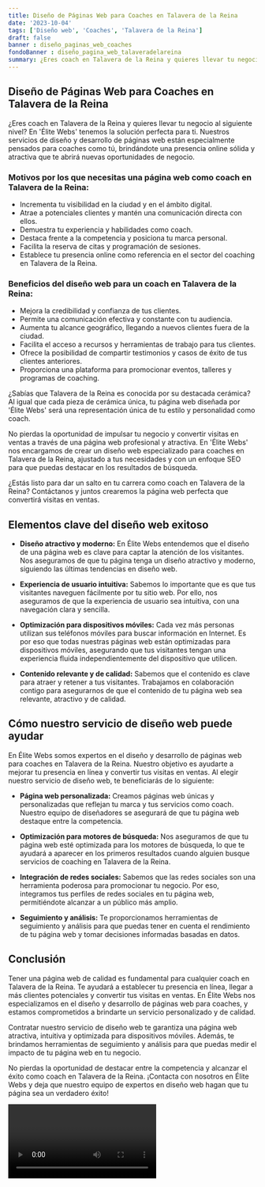 ```yaml
---
title: Diseño de Páginas Web para Coaches en Talavera de la Reina
date: '2023-10-04'
tags: ['Diseño web', 'Coaches', 'Talavera de la Reina']
draft: false
banner : diseño_paginas_web_coaches
fondoBanner : diseño_pagina_web_talaveradelareina
summary: ¿Eres coach en Talavera de la Reina y quieres llevar tu negocio al siguiente nivel? En 'Élite Webs' tenemos la solución perfecta para ti. Nuestros servicios de diseño y desarrollo de páginas web están especialmente pensados para coaches como tú, brindándote una presencia online sólida y atractiva que te abrirá nuevas oportunidades de negocio.
---
```


## Diseño de Páginas Web para Coaches en Talavera de la Reina

¿Eres coach en Talavera de la Reina y quieres llevar tu negocio al siguiente nivel? En 'Élite Webs' tenemos la solución perfecta para ti. Nuestros servicios de diseño y desarrollo de páginas web están especialmente pensados para coaches como tú, brindándote una presencia online sólida y atractiva que te abrirá nuevas oportunidades de negocio.

### Motivos por los que necesitas una página web como coach en Talavera de la Reina:

- Incrementa tu visibilidad en la ciudad y en el ámbito digital.
- Atrae a potenciales clientes y mantén una comunicación directa con ellos.
- Demuestra tu experiencia y habilidades como coach.
- Destaca frente a la competencia y posiciona tu marca personal.
- Facilita la reserva de citas y programación de sesiones.
- Establece tu presencia online como referencia en el sector del coaching en Talavera de la Reina.

### Beneficios del diseño web para un coach en Talavera de la Reina:

- Mejora la credibilidad y confianza de tus clientes.
- Permite una comunicación efectiva y constante con tu audiencia.
- Aumenta tu alcance geográfico, llegando a nuevos clientes fuera de la ciudad.
- Facilita el acceso a recursos y herramientas de trabajo para tus clientes.
- Ofrece la posibilidad de compartir testimonios y casos de éxito de tus clientes anteriores.
- Proporciona una plataforma para promocionar eventos, talleres y programas de coaching.

¿Sabías que Talavera de la Reina es conocida por su destacada cerámica? Al igual que cada pieza de cerámica única, tu página web diseñada por 'Élite Webs' será una representación única de tu estilo y personalidad como coach.

No pierdas la oportunidad de impulsar tu negocio y convertir visitas en ventas a través de una página web profesional y atractiva. En 'Élite Webs' nos encargamos de crear un diseño web especializado para coaches en Talavera de la Reina, ajustado a tus necesidades y con un enfoque SEO para que puedas destacar en los resultados de búsqueda.

¿Estás listo para dar un salto en tu carrera como coach en Talavera de la Reina? Contáctanos y juntos crearemos la página web perfecta que convertirá visitas en ventas.

<GifSeo />

<Cta />

## Elementos clave del diseño web exitoso

- **Diseño atractivo y moderno:** En Élite Webs entendemos que el diseño de una página web es clave para captar la atención de los visitantes. Nos aseguramos de que tu página tenga un diseño atractivo y moderno, siguiendo las últimas tendencias en diseño web.

- **Experiencia de usuario intuitiva:** Sabemos lo importante que es que tus visitantes naveguen fácilmente por tu sitio web. Por ello, nos aseguramos de que la experiencia de usuario sea intuitiva, con una navegación clara y sencilla.

- **Optimización para dispositivos móviles:** Cada vez más personas utilizan sus teléfonos móviles para buscar información en Internet. Es por eso que todas nuestras páginas web están optimizadas para dispositivos móviles, asegurando que tus visitantes tengan una experiencia fluida independientemente del dispositivo que utilicen.

- **Contenido relevante y de calidad:** Sabemos que el contenido es clave para atraer y retener a tus visitantes. Trabajamos en colaboración contigo para asegurarnos de que el contenido de tu página web sea relevante, atractivo y de calidad.

## Cómo nuestro servicio de diseño web puede ayudar

En Élite Webs somos expertos en el diseño y desarrollo de páginas web para coaches en Talavera de la Reina. Nuestro objetivo es ayudarte a mejorar tu presencia en línea y convertir tus visitas en ventas. Al elegir nuestro servicio de diseño web, te beneficiarás de lo siguiente:

- **Página web personalizada:** Creamos páginas web únicas y personalizadas que reflejan tu marca y tus servicios como coach. Nuestro equipo de diseñadores se asegurará de que tu página web destaque entre la competencia.

- **Optimización para motores de búsqueda:** Nos aseguramos de que tu página web esté optimizada para los motores de búsqueda, lo que te ayudará a aparecer en los primeros resultados cuando alguien busque servicios de coaching en Talavera de la Reina.

- **Integración de redes sociales:** Sabemos que las redes sociales son una herramienta poderosa para promocionar tu negocio. Por eso, integramos tus perfiles de redes sociales en tu página web, permitiéndote alcanzar a un público más amplio.

- **Seguimiento y análisis:** Te proporcionamos herramientas de seguimiento y análisis para que puedas tener en cuenta el rendimiento de tu página web y tomar decisiones informadas basadas en datos.

## Conclusión

Tener una página web de calidad es fundamental para cualquier coach en Talavera de la Reina. Te ayudará a establecer tu presencia en línea, llegar a más clientes potenciales y convertir tus visitas en ventas. En Élite Webs nos especializamos en el diseño y desarrollo de páginas web para coaches, y estamos comprometidos a brindarte un servicio personalizado y de calidad.

Contratar nuestro servicio de diseño web te garantiza una página web atractiva, intuitiva y optimizada para dispositivos móviles. Además, te brindamos herramientas de seguimiento y análisis para que puedas medir el impacto de tu página web en tu negocio.

No pierdas la oportunidad de destacar entre la competencia y alcanzar el éxito como coach en Talavera de la Reina. ¡Contacta con nosotros en Élite Webs y deja que nuestro equipo de expertos en diseño web hagan que tu página sea un verdadero éxito!

<Video />

<CtaBot job='Coaches' city='Talavera de la Reina'/>

<Gmaps query='Talavera de la Reina+españa+maps' />